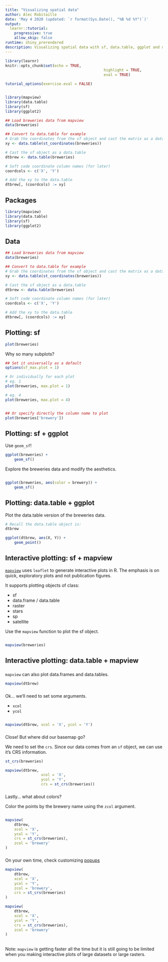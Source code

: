 ```yaml
---
title: "Visualizing spatial data"
author: Alec Robitaille
date: 'May 4 2020 (updated: `r format(Sys.Date(), "%B %d %Y")`)'
output:
  learnr::tutorial:
    progressive: true
    allow_skip: false
runtime: shiny_prerendered
description: Visualizing spatial data with sf, data.table, ggplot and mapview
---
```


```r
library(learnr)
knitr::opts_chunk$set(echo = TRUE,
											highlight = TRUE,
											eval = TRUE)

tutorial_options(exercise.eval = FALSE)


library(mapview)
library(data.table)
library(sf)
library(ggplot2)

## Load breweries data from mapview
data(breweries)

## Convert to data.table for example
# Grab the coordinates from the sf object and cast the matrix as a data.table
xy <- data.table(st_coordinates(breweries))

# Cast the sf object as a data.table
dtbrew <- data.table(breweries)

# Soft code coordinate column names (for later)
coordcols <- c('X', 'Y')

# Add the xy to the data.table
dtbrew[, (coordcols) := xy]
```


## Packages

```r
library(mapview)
library(data.table)
library(sf)
library(ggplot2)
```

## Data
```r
## Load breweries data from mapview
data(breweries)

## Convert to data.table for example
# Grab the coordinates from the sf object and cast the matrix as a data.table
xy <- data.table(st_coordinates(breweries))

# Cast the sf object as a data.table
dtbrew <- data.table(breweries)

# Soft code coordinate column names (for later)
coordcols <- c('X', 'Y')

# Add the xy to the data.table
dtbrew[, (coordcols) := xy]
```


## Plotting: sf 

```r
plot(breweries)
```


Why so many subplots?

```r
## Set it universally as a default
options(sf_max.plot = 1)

# Or individually for each plot
# eg. 1
plot(breweries, max.plot = 1)

# eg. 4
plot(breweries, max.plot = 4)


## Or specify directly the column name to plot
plot(breweries['brewery'])
```


## Plotting: sf + ggplot
Use `geom_sf`! 
 
```r
ggplot(breweries) + 
	geom_sf()
```


Explore the breweries data and modify the aesthetics. 

```r


```

```r
ggplot(breweries, aes(color = brewery)) + 
	geom_sf()
```



## Plotting: data.table + ggplot

<!-- data.tables can be plotted using ggplot with regular geoms.  -->

Plot the data.table version of the breweries data.

```r
# Recall the data.table object is: 
dtbrew
```

```r
ggplot(dtbrew, aes(X, Y)) +
	geom_point()
```



## Interactive plotting: sf + mapview
[`mapview`](https://r-spatial.github.io/mapview/index.html) uses `leaflet` to generate interactive plots in R. The emphasis is on quick, exploratory plots and not publication figures. 

It supports plotting objects of class:

* sf
* data.frame / data.table
* raster
* stars
* sp
* satellite


Use the `mapview` function to plot the sf object. 
```r

```

```r
mapview(breweries)
```

## Interactive plotting: data.table + mapview

### 
`mapview` can also plot data.frames and data.tables. 

```r
mapview(dtbrew)
```

###
Ok... we'll need to set some arguments.

* `xcol`
* `ycol`

```r

```

```r
mapview(dtbrew, xcol = 'X', ycol = 'Y')
```

### 
Close! But where did our basemap go?

We need to set the `crs`. Since our data comes from an `sf` object, we can use it's CRS information. 

```r
st_crs(breweries)
```

```r
mapview(dtbrew,
				xcol = 'X',
				ycol = 'Y',
				crs = st_crs(breweries))
```


###
Lastly... what about colors? 

Color the points by the brewery name using the `zcol` argument. 

```r

```

```r
mapview(
	dtbrew,
	xcol = 'X',
	ycol = 'Y',
	crs = st_crs(breweries),
	zcol = 'brewery'
)
```


###
On your own time, check customizing [popups](https://r-spatial.github.io/mapview/articles/articles/mapview_04-popups.html)


```r
mapview(
	dtbrew,
	xcol = 'X',
	ycol = 'Y',
	zcol = 'brewery',
	crs = st_crs(breweries)
)
```


```r
mapview(
	dtbrew,
	xcol = 'X',
	ycol = 'Y',
	crs = st_crs(breweries),
	zcol = 'brewery'
)
```


##
Note: `mapview` is getting faster all the time but it is still going to be limited when you making interactive plots of large datasets or large rasters. 

